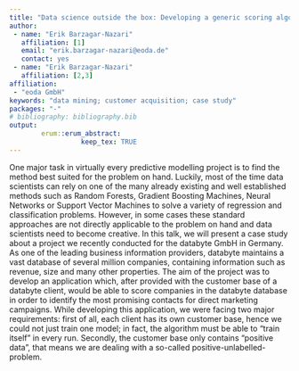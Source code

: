 ```yaml
---
title: "Data science outside the box: Developing a generic scoring algorithm for customer acquisition"
author:
 - name: "Erik Barzagar-Nazari"
   affiliation: [1]
   email: "erik.barzagar-nazari@eoda.de"
   contact: yes
 - name: "Erik Barzagar-Nazari"
   affiliation: [2,3]
affiliation:
 - "eoda GmbH"
keywords: "data mining; customer acquisition; case study"
packages: "-"
# bibliography: bibliography.bib
output:  
        erum::erum_abstract:
                  keep_tex: TRUE
---
```


One major task in virtually every predictive modelling project is to
find the method best suited for the problem on hand. Luckily, most of
the time data scientists can rely on one of the many already existing
and well established methods such as Random Forests, Gradient Boosting
Machines, Neural Networks or Support Vector Machines to solve a variety
of regression and classification problems. However, in some cases these
standard approaches are not directly applicable to the problem on hand
and data scientists need to become creative. In this talk, we will
present a case study about a project we recently conducted for the
databyte GmbH in Germany. As one of the leading business information
providers, databyte maintains a vast database of several million
companies, containing information such as revenue, size and many other
properties. The aim of the project was to develop an application which,
after provided with the customer base of a databyte client, would be
able to score companies in the databyte database in order to identify
the most promising contacts for direct marketing campaigns. While
developing this application, we were facing two major requirements:
first of all, each client has its own customer base, hence we could not
just train one model; in fact, the algorithm must be able to “train
itself” in every run. Secondly, the customer base only contains
“positive data”, that means we are dealing with a so-called
positive-unlabelled-problem.

<!--  -->
<!--  -->
<!--  -->
